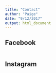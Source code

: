 ```yaml
---
title: "Contact"
author: "Paige"
date: "9/12/2017"
output: html_document
---
```


## Facebook

```r

```

## Instagram

```r

```

